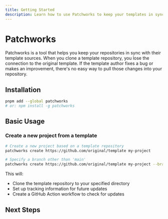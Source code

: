 ```yaml
---
title: Getting Started
description: Learn how to use Patchworks to keep your templates in sync
---
```


# Patchworks

Patchworks is a tool that helps you keep your repositories in sync with their template sources. When you clone a template repository, you lose the connection to the original template. If the template author fixes a bug or makes an improvement, there's no easy way to pull those changes into your repository.

## Installation

```bash
pnpm add --global patchworks
# or: npm install -g patchworks
```

## Basic Usage

### Create a new project from a template

```bash
# Create a new project based on a template repository
patchworks create https://github.com/original/template my-project

# Specify a branch other than 'main'
patchworks create https://github.com/original/template my-project --branch develop
```

This will:

- Clone the template repository to your specified directory
- Set up tracking information for future updates
- Create a GitHub Action workflow to check for updates

## Next Steps

<Cards>
  <Card title="GitHub Action Setup" href="/docs/github-action" />
  <Card title="Configuration" href="/docs/configuration" />
</Cards>
